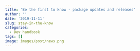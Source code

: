 ---
title: 'Be the first to know - package updates and releases'
author: ''
date: '2019-11-11'
slug: stay-in-the-know
categories:
  - Dev handbook
tags: []
image: images/post/news.png
---
